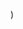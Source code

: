 
  <YouTubeLayout
    courseName="Scary Maze"
    lessonName="Duplicate and customize level code"
    path={useRouter().pathname}
    showPrev
    showNext
    videoId="ZE0MmMJlztY"
  />
)
